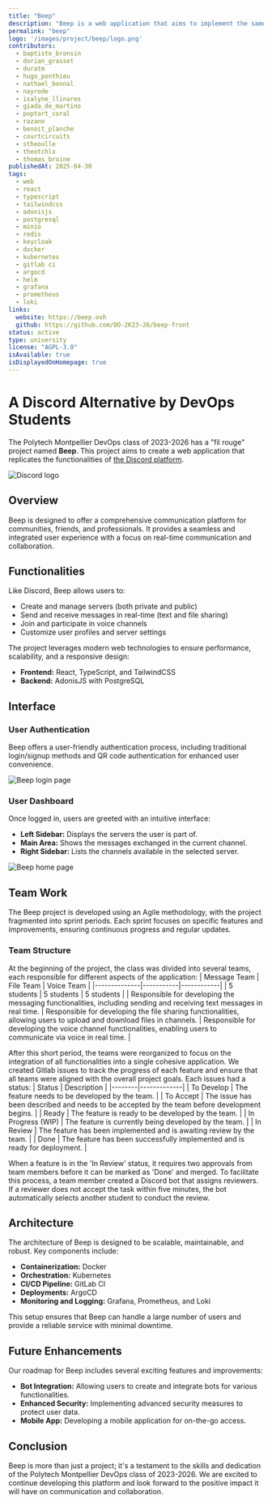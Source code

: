 ```yaml
---
title: "Beep"
description: "Beep is a web application that aims to implement the same functionalities as the Discord platform. This project is being developed by the entire DevOps class of 2023-2026 at Polytech Montpellier."
permalink: "beep"
logo: '/images/project/beep/logo.png'
contributors:
  - baptiste_bronsin
  - dorian_grasset
  - duratm
  - hugo_ponthieu
  - nathael_bonnal
  - nayrode
  - isalyne_llinares
  - giada_de_martino
  - poptart_coral
  - razano
  - benoit_planche
  - courtcircuits
  - stheoulle
  - theotchlx
  - thomas_broine
publishedAt: 2025-04-30
tags:
  - web
  - react
  - typescript
  - tailwindcss
  - adonisjs
  - postgresql
  - minio
  - redis
  - keycloak
  - docker
  - kubernetes
  - gitlab ci
  - argocd
  - helm
  - grafana
  - prometheus
  - loki
links:
  website: https://beep.ovh
  github: https://github.com/DO-2K23-26/beep-front
status: active
type: university
license: "AGPL-3.0"
isAvailable: true
isDisplayedOnHomepage: true
---
```


# A Discord Alternative by DevOps Students

The Polytech Montpellier DevOps class of 2023-2026 has a "fil rouge" project named **Beep**. This project aims to create a web application that replicates the functionalities of [the Discord platform](https://discord.com/).

<div className='flex justify-center items-center'>
  <img src="https://upload.wikimedia.org/wikipedia/fr/4/4f/Discord_Logo_sans_texte.svg" alt="Discord logo" width={100} />
</div>

## Overview

Beep is designed to offer a comprehensive communication platform for communities, friends, and professionals. It provides a seamless and integrated user experience with a focus on real-time communication and collaboration.

## Functionalities

Like Discord, Beep allows users to:

- Create and manage servers (both private and public)
- Send and receive messages in real-time (text and file sharing)
- Join and participate in voice channels
- Customize user profiles and server settings

The project leverages modern web technologies to ensure performance, scalability, and a responsive design:

- **Frontend:** React, TypeScript, and TailwindCSS
- **Backend:** AdonisJS with PostgreSQL

## Interface

### User Authentication

Beep offers a user-friendly authentication process, including traditional login/signup methods and QR code authentication for enhanced user convenience.

<img src="/images/project/beep/login-page.png" alt="Beep login page" />

### User Dashboard

Once logged in, users are greeted with an intuitive interface:

- **Left Sidebar:** Displays the servers the user is part of.
- **Main Area:** Shows the messages exchanged in the current channel.
- **Right Sidebar:** Lists the channels available in the selected server.

<img src="/images/project/beep/server-page.png" alt="Beep home page" />

## Team Work

The Beep project is developed using an Agile methodology, with the project fragmented into sprint periods. Each sprint focuses on specific features and improvements, ensuring continuous progress and regular updates.

### Team Structure

At the beginning of the project, the class was divided into several teams, each responsible for different aspects of the application:
| Message Team | File Team | Voice Team |
|--------------|-----------|------------|
| 5 students | 5 students | 5 students |
| Responsible for developing the messaging functionalities, including sending and receiving text messages in real time. | Responsible for developing the file sharing functionalities, allowing users to upload and download files in channels. | Responsible for developing the voice channel functionalities, enabling users to communicate via voice in real time. |

After this short period, the teams were reorganized to focus on the integration of all functionalities into a single cohesive application. We created Gitlab issues to track the progress of each feature and ensure that all teams were aligned with the overall project goals. Each issues had a status:
| Status | Description |
|--------|-------------|
| To Develop | The feature needs to be developed by the team. |
| To Accept | The issue has been described and needs to be accepted by the team before development begins. |
| Ready | The feature is ready to be developed by the team. |
| In Progress (WIP) | The feature is currently being developed by the team. |
| In Review | The feature has been implemented and is awaiting review by the team. |
| Done | The feature has been successfully implemented and is ready for deployment. |

When a feature is in the 'In Review' status, it requires two approvals from team members before it can be marked as 'Done' and merged. To facilitate this process, a team member created a Discord bot that assigns reviewers. If a reviewer does not accept the task within five minutes, the bot automatically selects another student to conduct the review.

## Architecture

The architecture of Beep is designed to be scalable, maintainable, and robust. Key components include:

- **Containerization:** Docker
- **Orchestration:** Kubernetes
- **CI/CD Pipeline:** GitLab CI
- **Deployments:** ArgoCD
- **Monitoring and Logging:** Grafana, Prometheus, and Loki

This setup ensures that Beep can handle a large number of users and provide a reliable service with minimal downtime.

## Future Enhancements

Our roadmap for Beep includes several exciting features and improvements:

- **Bot Integration:** Allowing users to create and integrate bots for various functionalities.
- **Enhanced Security:** Implementing advanced security measures to protect user data.
- **Mobile App:** Developing a mobile application for on-the-go access.

## Conclusion

Beep is more than just a project; it's a testament to the skills and dedication of the Polytech Montpellier DevOps class of 2023-2026. We are excited to continue developing this platform and look forward to the positive impact it will have on communication and collaboration.